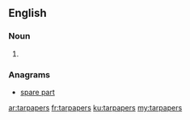 ==English==

===Noun===
{{head|en}}

# {{plural of|tarpaper}}

===Anagrams===
* [[spare part#English|spare part]]

[[ar:tarpapers]]
[[fr:tarpapers]]
[[ku:tarpapers]]
[[my:tarpapers]]
